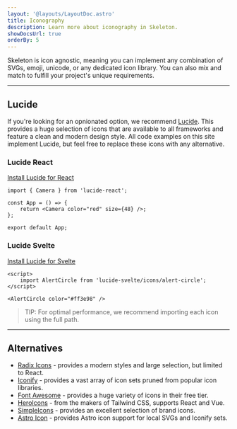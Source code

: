 ```yaml
---
layout: '@layouts/LayoutDoc.astro'
title: Iconography
description: Learn more about iconography in Skeleton.
showDocsUrl: true
orderBy: 5
---
```




<p class="type-scale-5">Skeleton is icon agnostic, meaning you can implement any combination of SVGs, emoji,
	unicode, or any dedicated icon library. You can also mix and match to fulfill your project's unique requirements.</p>

---

## Lucide

<figure class="card-enhanced-gradient p-8 flex justify-center">
	<div class="flex gap-4">
		<Heart size={48} />
		<UserRound size={48} />
		<Triangle size={48} />
	</div>
</figure>


If you're looking for an opnionated option, we recommend [Lucide](https://lucide.dev/). This provides a huge selection of icons that are available to all frameworks and feature a clean and modern design style. All code examples on this site implement Lucide, but feel free to replace these icons with any alternative.

### Lucide React

[Install Lucide for React](https://lucide.dev/guide/packages/lucide-react)

```tsx
import { Camera } from 'lucide-react';

const App = () => {
	return <Camera color="red" size={48} />;
};

export default App;
```

### Lucide Svelte

[Install Lucide for Svelte](https://lucide.dev/guide/packages/lucide-svelte)

```svelte
<script>
    import AlertCircle from 'lucide-svelte/icons/alert-circle';
</script>

<AlertCircle color="#ff3e98" />
```

> TIP: For optimal performance, we recommend importing each icon using the full path.


---

## Alternatives

- [Radix Icons](https://www.radix-ui.com/icons) - provides a modern styles and large selection, but limited to React.
- [Iconify](https://iconify.design/) - provides a vast array of icon sets pruned from popular icon libraries.
- [Font Awesome](https://fontawesome.com/) - provides a huge variety of icons in their free tier.
- [HeroIcons](https://heroicons.com/) - from the makers of Tailwind CSS, supports React and Vue.
- [SimpleIcons](https://simpleicons.org/) - provides an excellent selection of brand icons.
- [Astro Icon](https://www.astroicon.dev/) - provides Astro icon support for local SVGs and Iconify sets.
